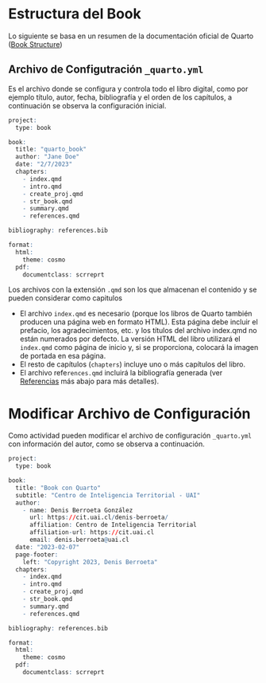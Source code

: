 # Estructura del Book

Lo siguiente se basa en un resumen de la documentación oficial de Quarto ([Book Structure](https://quarto.org/docs/books/book-structure.html))


## Archivo de Configutración `_quarto.yml`

Es el archivo donde se configura y controla todo el libro digital, como por ejemplo título, autor, fecha, bibliografía y el orden de los capítulos, a continuación se observa la configuración inicial.


```r
project:
  type: book

book:
  title: "quarto_book"
  author: "Jane Doe"
  date: "2/7/2023"
  chapters:
    - index.qmd
    - intro.qmd
    - create_proj.qmd
    - str_book.qmd
    - summary.qmd
    - references.qmd

bibliography: references.bib

format:
  html:
    theme: cosmo
  pdf:
    documentclass: scrreprt
```

Los archivos con la extensión `.qmd` son los que almacenan el contenido y se pueden considerar como capitulos

* El archivo `index.qmd` es necesario (porque los libros de Quarto también producen una página web en formato HTML). Esta página debe incluir el prefacio, los agradecimientos, etc. y los títulos del archivo index.qmd no están numerados por defecto. La versión HTML del libro utilizará el `index.qmd` como página de inicio y, si se proporciona, colocará la imagen de portada en esa página.
* El resto de capítulos (`chapters`) incluye uno o más capítulos del libro.
* El archivo refe`rences.qmd` incluirá la bibliografía generada (ver [Referencias](https://quarto.org/docs/books/book-structure.html#references) más abajo para más detalles).



# Modificar Archivo de Configuración 

Como actividad pueden modificar el archivo de configuración `_quarto.yml` con información del autor, como se observa a continuación.

```r
project:
  type: book

book:
  title: "Book con Quarto"
  subtitle: "Centro de Inteligencia Territorial - UAI"
  author: 
    - name: Denis Berroeta González 
      url: https://cit.uai.cl/denis-berroeta/
      affiliation: Centro de Inteligencia Territorial
      affiliation-url: https://cit.uai.cl
      email: denis.berroeta@uai.cl
  date: "2023-02-07"
  page-footer:
    left: "Copyright 2023, Denis Berroeta"
  chapters:
    - index.qmd
    - intro.qmd
    - create_proj.qmd
    - str_book.qmd
    - summary.qmd
    - references.qmd

bibliography: references.bib

format:
  html:
    theme: cosmo
  pdf:
    documentclass: scrreprt

```



